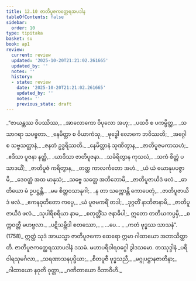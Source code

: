 ```yaml
---
title: 12.10 ဇာတိပူဇကတ္ထေရအပဒါန
tableOfContents: false
sidebar:
  order: 10
type: tipitaka
basket: su
book: ap1
review:
  current: review
  updated: '2025-10-20T21:21:02.261665'
  updated_by: ''
  notes: ''
  history:
  - state: review
    date: '2025-10-20T21:21:02.261665'
    updated_by: ''
    notes: ''
    previous_state: draft
---
```



<DynamicBreadcrumb />


<ReviewStatus review={frontmatter.review} showDetails={true} />

<HypothesisAnnotation frontmatter={frontmatter} />

<Division number="82" book="ap1" e="ch" v="20" p="168">

<Paragraph number="2040" type="verses" book="ap1">
_“ဇာယန္တဿ ဝိပဿိဿ,_  
_အာလောကော ဝိပုလော အဟု;_  
_ပထဝီ စ ပကမ္ပိတ္ထ,_  
_သသာဂရာ သပဗ္ဗတာ._  

</Paragraph>

</Division>
<Division number="83" book="ap1" e="ch" v="20" p="168">

<Paragraph number="2041" type="verses" book="ap1">
_နေမိတ္တာ စ ဝိယာကံသု,_  
_ဗုဒ္ဓေါ လောကေ ဘဝိဿတိ;_  
_အဂ္ဂေါ စ သဗ္ဗသတ္တာနံ,_  
_ဇနတံ ဥဒ္ဓရိဿတိ._  

</Paragraph>

</Division>
<Division number="84" book="ap1" e="ch" v="20" p="169">

<Paragraph number="2042" type="verses" book="ap1">
_နေမိတ္တာနံ သုဏိတွာန,_  
_ဇာတိပူဇမကာသဟံ;_  
_ဧဒိသာ ပူဇနာ နတ္ထိ,_  
_ယာဒိသာ ဇာတိပူဇနာ._  

</Paragraph>

</Division>
<Division number="85" book="ap1" e="ch" v="20" p="169">

<Paragraph number="2043" type="verses" book="ap1">
_သင်္ခရိတွာန ကုသလံ,_  
_သကံ စိတ္တံ ပသာဒယိံ;_  
_ဇာတိပူဇံ ကရိတွာန,_  
_တတ္ထ ကာလင်္ကတော အဟံ._  

</Paragraph>

</Division>
<Division number="86" book="ap1" e="ch" v="20" p="169">

<Paragraph number="2044" type="verses" book="ap1">
_ယံ ယံ ယောနုပပဇ္ဇာမိ,_  
_ဒေဝတ္တံ အထ မာနုသံ;_  
_သဗ္ဗေ သတ္တေ အဘိဘောမိ,_  
_ဇာတိပူဇာယိဒံ ဖလံ._  

</Paragraph>

</Division>
<Division number="87" book="ap1" e="ch" v="20" p="169">

<Paragraph number="2045" type="verses" book="ap1">
_ဓာတိယော မံ ဥပဋ္ဌန္တိ,_  
_မမ စိတ္တဝသာနုဂါ;_  
_န တာ သက္ကောန္တိ ကောပေတုံ,_  
_ဇာတိပူဇာယိဒံ ဖလံ._  

</Paragraph>

</Division>
<Division number="88" book="ap1" e="ch" v="20" p="169">

<Paragraph number="2046" type="verses" book="ap1">
_ဧကနဝုတိတော ကပ္ပေ,_  
_ယံ ပူဇမကရိံ တဒါ;_  
_ဒုဂ္ဂတိံ နာဘိဇာနာမိ,_  
_ဇာတိပူဇာယိဒံ ဖလံ._  

</Paragraph>

</Division>
<Division number="89" book="ap1" e="ch" v="20" p="169">

<Paragraph number="2047" type="verses" book="ap1">
_သုပါရိစရိယာ နာမ,_  
_စတုတ္တိံသ ဇနာဓိပါ;_  
ဣတော တတိယကပ္ပမှိ,_  
_စက္ကဝတ္တီ မဟဗ္ဗလာ._  

</Paragraph>

</Division>
<Division number="90" book="ap1" e="ch" v="20" p="169">

<Paragraph number="2048" type="verses" book="ap1">
_ပဋိသမ္ဘိဒါ စတဿော,_  
_ …ပေ… _  
_ကတံ ဗုဒ္ဓဿ သာသနံ”. (1758)_  

</Paragraph>

<Paragraph number="2049" book="ap1">
ဣတ္ထံ သုဒံ အာယသ္မာ ဇာတိပူဇကော ထေရော ဣမာ ဂါထာယော အဘာသိတ္ထာတိ.

</Paragraph>
</Division>

<Paragraph number="2050" type="center" book="ap1">
ဇာတိပူဇကတ္ထေရဿာပဒါနံ ဒသမံ.



</Paragraph>

<Paragraph number="2051" type="center" book="ap1">
မဟာပရိဝါရဝဂ္ဂေါ ဒွါဒသမော.



</Paragraph>

<Paragraph number="2052" type="center" book="ap1">
တဿုဒ္ဒါနံ


</Paragraph>

<Paragraph number="2053" type="verses" book="ap1">
_ပရိဝါရသုမင်္ဂလာ,_  
_သရဏာသနပုပ္ဖိယာ;_  
_စိတပူဇီ ဗုဒ္ဓသညီ,_  
_မဂ္ဂုပဋ္ဌာနဇာတိနာ;_  
_ဂါထာယော နဝုတိ ဝုတ္တာ,_  
_ဂဏိတာယော ဝိဘာဝိဟိ._
</Paragraph>
